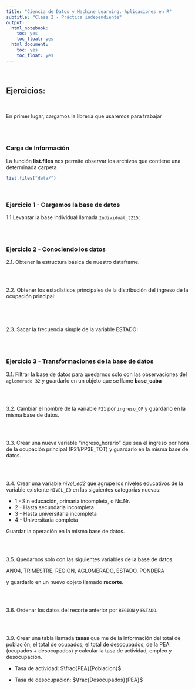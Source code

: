```yaml
---
title: "Ciencia de Datos y Machine Learning. Aplicaciones en R"
subtitle: "Clase 2 - Práctica independiente"
output:
  html_notebook:
    toc: yes
    toc_float: yes
  html_document:
    toc: yes
    toc_float: yes
---
```

<br>

## Ejercicios:

<br>


En primer lugar, cargamos la librería que usaremos para trabajar 
```r

```

<br>

### Carga de Información

La función __list.files__ nos permite observar los archivos que contiene una determinada carpeta             

```r
list.files("data/")
```

<br>

### **Ejercicio 1** - Cargamos la base de datos

1.1.Levantar la base individual llamada `Individual_t215`:

```r


```

<br>

### **Ejercicio 2** - Conociendo los datos

2.1. Obtener la estructura básica de nuestro dataframe.

```r

```

<br>

2.2. Obtener los estadísticos principales de la distribución del ingreso de la ocupación principal:

```r

```

```r

```

<br>

2.3. Sacar la frecuencia simple de la variable ESTADO:

```r

```

<br>


### **Ejercicio 3** - Transformaciones de la base de datos


3.1. Filtrar la base de datos para quedarnos solo con las observaciones del `aglomerado 32` y guardarlo en un objeto que se llame **base_caba**

```r

```

<br>

3.2. Cambiar el nombre de la variable `P21` por `ingreso_OP` y guardarlo en la misma base de datos.

```r


```

<br>

3.3. Crear una nueva variable "ingreso_horario" que sea el ingreso por hora de la ocupación principal (P21/PP3E_TOT) y guardarlo en la misma base de datos.

```r

```

<br>

3.4. Crear una variable _nivel_ed2_ que agrupe los niveles educativos de la variable existente `NIVEL_ED` en las siguientes categorías nuevas:

* 1 - Sin educación, primaria incompleta, o Ns.Nr.
* 2 - Hasta secundaria incompleta
* 3 - Hasta universitaria incompleta
* 4 - Universitaria completa

Guardar la operación en la misma base de datos.

```r


```

<br>

3.5. Quedarnos solo con las siguientes variables de la base de datos:

ANO4, TRIMESTRE, REGION, AGLOMERADO, ESTADO, PONDERA

y guardarlo en un nuevo objeto llamado **recorte**.

```r


```

<br>

3.6. Ordenar los datos del recorte anterior por `REGION` y `ESTADO`.

```r


```

<br>

3.9. Crear una tabla llamada **tasas** que me de la información del total de población, el total de  ocupados, el total de desocupados, de la PEA (ocupados + desocupados) y calcular la tasa de actividad, empleo y desocupación.

- Tasa de actividad:  $\frac{PEA}{Poblacion}$ 

- Tasa de desocupacion:  $\frac{Desocupados}{PEA}$ 


```r


```
